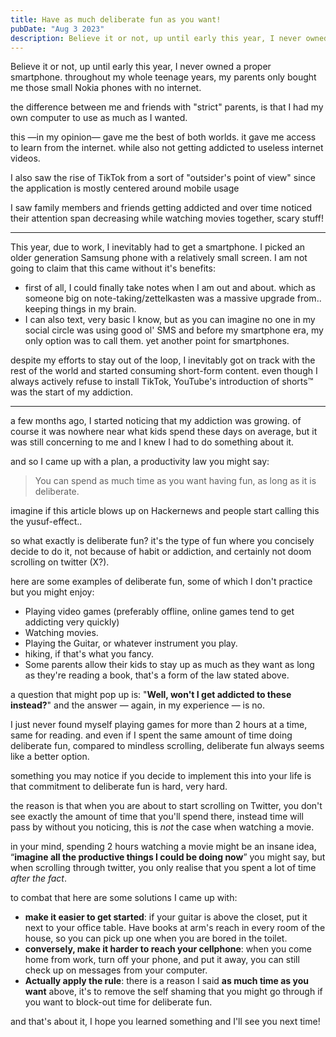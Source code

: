 ```yaml
---
title: Have as much deliberate fun as you want!
pubDate: "Aug 3 2023"
description: Believe it or not, up until early this year, I never owned a proper smartphone. throughout my whole teenage years, my parents only bought me those small Nokia phones with no internet.
---
```


Believe it or not, up until early this year, I never owned a proper smartphone. throughout my whole teenage years, my parents only bought me those small Nokia phones with no internet.

the difference between me and friends with "strict" parents, is that I had my own computer to use as much as I wanted.

this —in my opinion— gave me the best of both worlds. it gave me access to learn from the internet. while also not getting addicted to useless internet videos.

I also saw the rise of TikTok from a sort of "outsider's point of view" since the application is mostly centered around mobile usage

I saw family members and friends getting addicted and over time noticed their attention span decreasing while watching movies together, scary stuff!

---

This year, due to work, I inevitably had to get a smartphone. I picked an older generation Samsung phone with a relatively small screen. I am not going to claim that this came without it's benefits:

- first of all, I could finally take notes when I am out and about. which as someone big on note-taking/zettelkasten was a massive upgrade from.. keeping things in my brain.
- I can also text, very basic I know, but as you can imagine no one in my social circle was using good ol' SMS and before my smartphone era, my only option was to call them. yet another point for smartphones.

despite my efforts to stay out of the loop, I inevitably got on track with the rest of the world and started consuming short-form content. even though I always actively refuse to install TikTok, YouTube's introduction of shorts™ was the start of my addiction.

---

a few months ago, I started noticing that my addiction was growing. of course it was nowhere near what kids spend these days on average, but it was still concerning to me and I knew I had to do something about it.

and so I came up with a plan, a productivity law you might say:

> You can spend as much time as you want having fun, as long as it is deliberate.

<Aside>
  imagine if this article blows up on Hackernews and people start calling this
  the yusuf-effect..
</Aside>

so what exactly is deliberate fun? it's the type of fun where you concisely decide
to do it, not because of habit or addiction, and certainly not doom scrolling on
twitter (X?).

here are some examples of deliberate fun, some of which I don't practice but you might enjoy:

- Playing video games (preferably offline, online games tend to get addicting very quickly)
- Watching movies.
- Playing the Guitar, or whatever instrument you play.
- hiking, if that's what you fancy.
- Some parents allow their kids to stay up as much as they want as long as they're reading a book, that's a form of the law stated above.

a question that might pop up is: "**Well, won't I get addicted to these instead?**" and the answer — again, in my experience — is no.

I just never found myself playing games for more than 2 hours at a time, same for reading. and even if I spent the same amount of time doing deliberate fun, compared to mindless scrolling, deliberate fun always seems like a better option.

something you may notice if you decide to implement this into your life is that commitment to deliberate fun is hard, very hard.

the reason is that when you are about to start scrolling on Twitter, you don't see exactly the amount of time that you'll spend there, instead time will pass by without you noticing, this is _not_ the case when watching a movie.

in your mind, spending 2 hours watching a movie might be an insane idea, “**imagine all the productive things I could be doing now**” you might say, but when scrolling through twitter, you only realise that you spent a lot of time _after the fact_.

to combat that here are some solutions I came up with:

- **make it easier to get started**: if your guitar is above the closet, put it next to your office table. Have books at arm's reach in every room of the house, so you can pick up one when you are bored in the toilet.
- **conversely, make it harder to reach your cellphone**: when you come home from work, turn off your phone, and put it away, you can still check up on messages from your computer.
- **Actually apply the rule**: there is a reason I said **as much time as you want** above, it's to remove the self shaming that you might go through if you want to block-out time for deliberate fun.

and that's about it, I hope you learned something and I'll see you next time!
